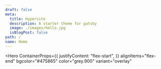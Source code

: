 ```yaml
---
draft: false
meta:
  title: Hypersite
  description: A starter theme for gatsby
  image: ./images/hello.jpg
  isBlogPost: false
path: /
name: Home
---
```



<Hero
  ContainerProps={{
    justifyContent: "flex-start",
  }}
  alignItems="flex-end"
  bgcolor="#475865"
  color="grey.900"
  variant="overlay"
>
  <StyledComponent maxWidth={280} mb={3} ml={4}></StyledComponent>
</Hero>

<SplitHeader />

<Block>
  <ResourcesTable />
</Block>